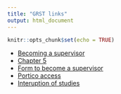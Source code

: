 ```yaml
---
title: "GRST links"
output: html_document
---
```


```r
knitr::opts_chunk$set(echo = TRUE)
```

* [Becoming a supervisor](https://tsoo-math.github.io/ucl2/grst/becoming-a-supervisor.txt)
* [Chapter 5](https://www.ucl.ac.uk/academic-manual/chapters/chapter-5-research-degrees-framework#supervisors)
* [Form to become a supervisor](https://tsoo-math.github.io/ucl2/grst/standard.docx)
* [Portico access](https://tsoo-math.github.io/ucl2/grst/form-port.docx)
* [Interuption of studies](https://tsoo-math.github.io/ucl2/grst/interruption-of-study-research-students.docx)


